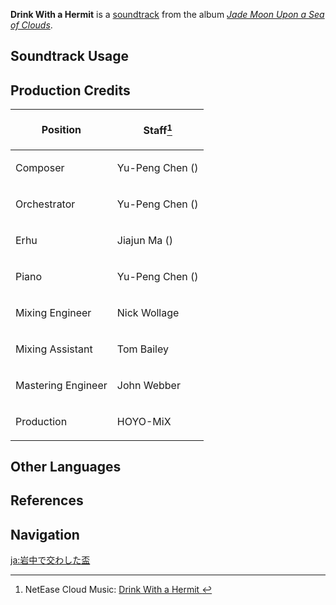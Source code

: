 {{Soundtrack Infobox
|image          = Jade Moon Upon a Sea of Clouds.png
|album          = Jade Moon Upon a Sea of Clouds
|disc           = 2
|number         = 51
|featured       =
|featured2      =
|featured3      =
|featured_disc  =
|featured_disc2 =
|featured_disc3 =
|youtube_id     = 9zkCxxO4DL8
|spotify_id     = 2UuZB5dZTjmJA5I6zZsHTJ
|previous       = Emerging Clouds
|next           = Moss Covered Path
}}
'''Drink With a Hermit''' is a [[soundtrack]] from the album ''[[Jade Moon Upon a Sea of Clouds]]''.

==Soundtrack Usage==
{{Soundtrack Usage
|location = Minlin//clear sky
|teapot = Floating Abode
}}

==Production Credits==
{| class="wikitable"
! Position
! Staff<ref>NetEase Cloud Music: [https://music.163.com/#/song?id=1492276643 Drink With a Hermit {{zh|岩间对饮}}]</ref>
|-
! Composer
| Yu-Peng Chen ({{zh|陈致逸}})
|-
! Orchestrator
| Yu-Peng Chen ({{zh|陈致逸}})
|-
! Erhu
| Jiajun Ma ({{zh|马稼骏}})
|-
! Piano
| Yu-Peng Chen ({{zh|陈致逸}})
|-
! Mixing Engineer
| Nick Wollage
|-
! Mixing Assistant
| Tom Bailey
|-
! Mastering Engineer
| John Webber
|-
! Production
| HOYO-MiX
|}

==Other Languages==
{{Other Languages
|en      = Drink With a Hermit
|zhs     = 岩间对饮
|zhs_rm  = Yánjiān Duìyǐn
|zht     = 岩間對飲
|zht_rm  = Yánjiān Duìyǐn
|zh_tl   = 
|ja      = 岩中で交わした盃
|ja_rm   = Iwanaka de Kawashita Sakazuki{{Assumed}}
|ja_tl   = Exchanging Sake Cups Among the Boulders
}}

==References==
{{Reflist}}

==Navigation==
{{Soundtrack Navbox|Jade Moon Upon a Sea of Clouds}}

[[ja:岩中で交わした盃]]